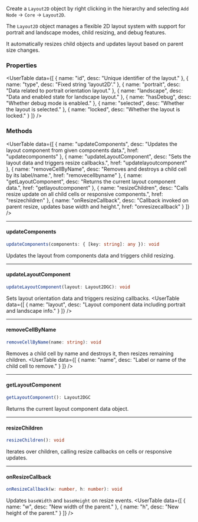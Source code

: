 
<SpecialHeader  
  title="Layout2D"  
  extendsClass="PIXI.Container"  
  extendsClassLink="https://pixijs.download/release/docs/PIXI.Container.html"  
  implementsClass="StudioObject2D"  
  implementsClassLink="/studio-docs/2d/objects/studio-object-2d"  
  usesComponent="layout2D component"  
  usesComponentLink="/studio-docs/2d/components/layout-cell-component"  
/>

Create a `Layout2D` object by right clicking in the hierarchy and selecting `Add Node` → `Core` → `Layout2D`.

The `Layout2D` object manages a flexible 2D layout system with support for portrait and landscape modes, child resizing, and debug features.

It automatically resizes child objects and updates layout based on parent size changes.

### Properties

<UserTable data={[
  { name: "id", desc: "Unique identifier of the layout." },
  { name: "type", desc: "Fixed string 'layout2D'." },
  { name: "portrait", desc: "Data related to portrait orientation layout." },
  { name: "landscape", desc: "Data and enabled state for landscape layout." },
  { name: "hasDebug", desc: "Whether debug mode is enabled." },
  { name: "selected", desc: "Whether the layout is selected." },
  { name: "locked", desc: "Whether the layout is locked." }
]} />

### Methods

<UserTable data={[
  { name: "updateComponents", desc: "Updates the layout component from given components data.", href: "updatecomponents" },
  { name: "updateLayoutComponent", desc: "Sets the layout data and triggers resize callbacks.", href: "updatelayoutcomponent" },
  { name: "removeCellByName", desc: "Removes and destroys a child cell by its label/name.", href: "removecellbyname" },
  { name: "getLayoutComponent", desc: "Returns the current layout component data.", href: "getlayoutcomponent" },
  { name: "resizeChildren", desc: "Calls resize update on all child cells or responsive components.", href: "resizechildren" },
  { name: "onResizeCallback", desc: "Callback invoked on parent resize, updates base width and height.", href: "onresizecallback" }
]} />

---

#### updateComponents

```ts
updateComponents(components: { [key: string]: any }): void
````

Updates the layout from components data and triggers child resizing.

<InnerHeader title="Parameters" />
<UserTable data={[
{ name: "components", desc: "Dictionary of components." }
]} />

---

#### updateLayoutComponent

```ts
updateLayoutComponent(layout: Layout2DGC): void
```

Sets layout orientation data and triggers resizing callbacks.
<InnerHeader title="Parameters" />
<UserTable data={[
{ name: "layout", desc: "Layout component data including portrait and landscape info." }
]} />

---

#### removeCellByName

```ts
removeCellByName(name: string): void
```

Removes a child cell by name and destroys it, then resizes remaining children.
<InnerHeader title="Parameters" />
<UserTable data={[
{ name: "name", desc: "Label or name of the child cell to remove." }
]} />

---

#### getLayoutComponent

```ts
getLayoutComponent(): Layout2DGC
```

Returns the current layout component data object.

---

#### resizeChildren

```ts
resizeChildren(): void
```

Iterates over children, calling resize callbacks on cells or responsive updates.

---

#### onResizeCallback

```ts
onResizeCallback(w: number, h: number): void
```

Updates `baseWidth` and `baseHeight` on resize events.
<InnerHeader title="Parameters" />
<UserTable data={[
{ name: "w", desc: "New width of the parent." },
{ name: "h", desc: "New height of the parent." }
]} />


